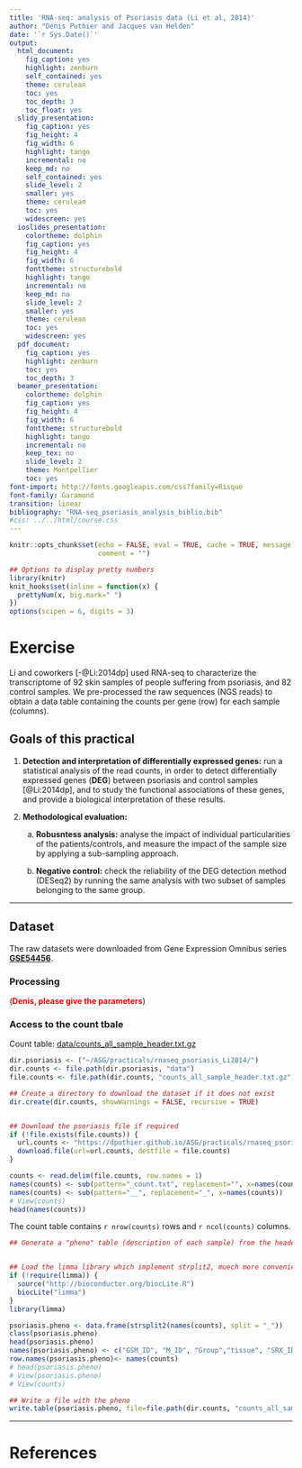```yaml
---
title: 'RNA-seq: analysis of Psoriasis data (Li et al, 2014)'
author: "Denis Puthier and Jacques van Helden"
date: '`r Sys.Date()`'
output:
  html_document:
    fig_caption: yes
    highlight: zenburn
    self_contained: yes
    theme: cerulean
    toc: yes
    toc_depth: 3
    toc_float: yes
  slidy_presentation:
    fig_caption: yes
    fig_height: 4
    fig_width: 6
    highlight: tango
    incremental: no
    keep_md: no
    self_contained: yes
    slide_level: 2
    smaller: yes
    theme: cerulean
    toc: yes
    widescreen: yes
  ioslides_presentation:
    colortheme: dolphin
    fig_caption: yes
    fig_height: 4
    fig_width: 6
    fonttheme: structurebold
    highlight: tango
    incremental: no
    keep_md: no
    slide_level: 2
    smaller: yes
    theme: cerulean
    toc: yes
    widescreen: yes
  pdf_document:
    fig_caption: yes
    highlight: zenburn
    toc: yes
    toc_depth: 3
  beamer_presentation:
    colortheme: dolphin
    fig_caption: yes
    fig_height: 4
    fig_width: 6
    fonttheme: structurebold
    highlight: tango
    incremental: no
    keep_tex: no
    slide_level: 2
    theme: Montpellier
    toc: yes
font-import: http://fonts.googleapis.com/css?family=Risque
font-family: Garamond
transition: linear
bibliography: "RNA-seq_psoriasis_analysis_biblio.bib"
#css: ../../html/course.css
---
```





```r
knitr::opts_chunk$set(echo = FALSE, eval = TRUE, cache = TRUE, message = FALSE, warning = FALSE,
                      comment = "")

## Options to display pretty numbers
library(knitr)
knit_hooks$set(inline = function(x) {
  prettyNum(x, big.mark=" ")
})
options(scipen = 6, digits = 3)

```

# Exercise


Li and coworkers [-@Li:2014dp] used RNA-seq to characterize the transcriptome of 92 skin samples of people suffering from psoriasis, and 82 control samples. We pre-processed the raw sequences (NGS reads) to obtain a data table containing the counts per gene (row) for each sample (columns).  


## Goals of this practical

1. **Detection and interpretation of differentially expressed genes:** run a statistical analysis of the read counts, in order to detect differentially expressed genes (**DEG**) between psoriasis and control samples [@Li:2014dp], and to study the functional associations of these genes, and provide a biological interpretation of these results. 

2. **Methodological evaluation:** 

    a. **Robusntess analysis:** analyse the impact of individual particularities of the patients/controls, and measure the impact of the sample size by applying a sub-sampling approach. 

    b. **Negative control:** check the reliability of the DEG detection method (DESeq2) by running the same analysis with two subset of samples belonging to the same group. 


****************************************************************
## Dataset

The raw datasets were downloaded from Gene Expression Omnibus series **[GSE54456](https://www.ncbi.nlm.nih.gov/geo/query/acc.cgi?acc=GSE54456)**.

### Processing

(**<font color="red">Denis, please give the parameters</font>**)


### Access to the count tbale

Count table: [data/counts_all_sample_header.txt.gz](data/counts_all_sample_header.txt.gz)

```r
dir.psoriasis <- ("~/ASG/practicals/rnaseq_psoriasis_Li2014/")
dir.counts <- file.path(dir.psoriasis, "data")
file.counts <- file.path(dir.counts, "counts_all_sample_header.txt.gz")

## Create a directory to download the dataset if it does not exist
dir.create(dir.counts, showWarnings = FALSE, recursive = TRUE)


## Download the psoriasis file if required
if (!file.exists(file.counts)) {
  url.counts <- "https://dputhier.github.io/ASG/practicals/rnaseq_psoriasis_Li2014/data/counts_all_sample_header.txt.gz"
  download.file(url=url.counts, destfile = file.counts)
}

counts <- read.delim(file.counts, row.names = 1)
names(counts) <- sub(pattern="_count.txt", replacement="", x=names(counts))  
names(counts) <- sub(pattern="__", replacement="_", x=names(counts))  
# View(counts)
head(names(counts))
```

The count table contains `r nrow(counts)` rows and `r ncol(counts)` columns.

```r
## Generate a "pheno" table (description of each sample) from the headers of the count table. This is a bit tricky, but since we are often led to use such tricks it is good to see how to proceed.


## Load the limma library which implement strplit2, muech more convenient than strsplit
if (!require(limma)) {
  source("http://bioconductor.org/biocLite.R")
  biocLite("limma")  
}
library(limma)

psoriasis.pheno <- data.frame(strsplit2(names(counts), split = "_"))
class(psoriasis.pheno)
head(psoriasis.pheno)
names(psoriasis.pheno) <- c("GSM_ID", "M_ID", "Group","tissue", "SRX_ID")
row.names(psoriasis.pheno)<- names(counts)
# head(psoriasis.pheno)
# View(psoriasis.pheno)
# View(counts)

## Write a file with the pheno
write.table(psoriasis.pheno, file=file.path(dir.counts, "counts_all_sample_pheno.tab"), quote=FALSE, row.names = TRUE, col.names = TRUE, sep="\t")

```


****************************************************************
# References



